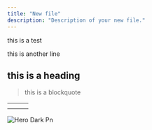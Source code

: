 ```yaml
---
title: "New file"
description: "Description of your new file."
---
```


this is a test

this is another line

## this is a heading

> this is a blockquote

| | | |
| --- | --- | --- |
| | | |
| | | |

![Hero Dark Pn](/images/hero-dark.png)